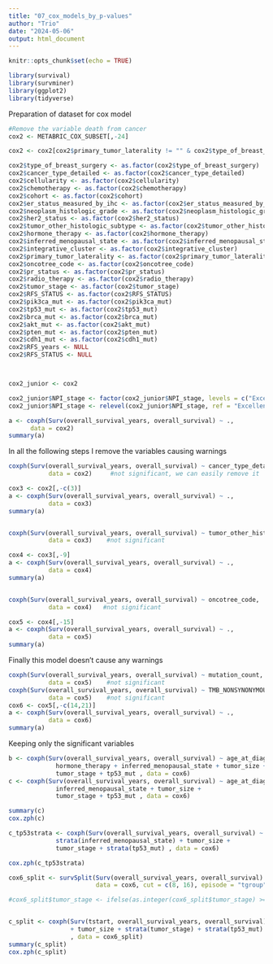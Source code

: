 ```yaml
---
title: "07_cox_models_by_p-values"
author: "Trio"
date: "2024-05-06"
output: html_document
---
```


```r
knitr::opts_chunk$set(echo = TRUE)
```


```r
library(survival)
library(survminer)
library(ggplot2)
library(tidyverse)
```

Preparation of dataset for cox model
```r
#Remove the variable death from cancer
cox2 <- METABRIC_COX_SUBSET[,-24]

cox2 <- cox2[cox2$primary_tumor_laterality != "" & cox2$type_of_breast_surgery != "",]

cox2$type_of_breast_surgery <- as.factor(cox2$type_of_breast_surgery)
cox2$cancer_type_detailed <- as.factor(cox2$cancer_type_detailed)
cox2$cellularity <- as.factor(cox2$cellularity)
cox2$chemotherapy <- as.factor(cox2$chemotherapy)
cox2$cohort <- as.factor(cox2$cohort)
cox2$er_status_measured_by_ihc <- as.factor(cox2$er_status_measured_by_ihc)
cox2$neoplasm_histologic_grade <- as.factor(cox2$neoplasm_histologic_grade)
cox2$her2_status <- as.factor(cox2$her2_status)
cox2$tumor_other_histologic_subtype <- as.factor(cox2$tumor_other_histologic_subtype)
cox2$hormone_therapy <- as.factor(cox2$hormone_therapy)
cox2$inferred_menopausal_state <- as.factor(cox2$inferred_menopausal_state)
cox2$integrative_cluster <- as.factor(cox2$integrative_cluster)
cox2$primary_tumor_laterality <- as.factor(cox2$primary_tumor_laterality)
cox2$oncotree_code <- as.factor(cox2$oncotree_code)
cox2$pr_status <- as.factor(cox2$pr_status)
cox2$radio_therapy <- as.factor(cox2$radio_therapy)
cox2$tumor_stage <- as.factor(cox2$tumor_stage)
cox2$RFS_STATUS <- as.factor(cox2$RFS_STATUS)
cox2$pik3ca_mut <- as.factor(cox2$pik3ca_mut)
cox2$tp53_mut <- as.factor(cox2$tp53_mut)
cox2$brca_mut <- as.factor(cox2$brca_mut)
cox2$akt_mut <- as.factor(cox2$akt_mut)
cox2$pten_mut <- as.factor(cox2$pten_mut)
cox2$cdh1_mut <- as.factor(cox2$cdh1_mut)
cox2$RFS_years <- NULL
cox2$RFS_STATUS <- NULL



cox2_junior <- cox2

cox2_junior$NPI_stage <- factor(cox2_junior$NPI_stage, levels = c("Excellent", "Good", "Moderate", "Poor"))
cox2_junior$NPI_stage <- relevel(cox2_junior$NPI_stage, ref = "Excellent")
```




```r
a <- coxph(Surv(overall_survival_years, overall_survival) ~ ., 
      data = cox2)
summary(a)
```


In all the following steps I remove the variables causing warnings

```r
coxph(Surv(overall_survival_years, overall_survival) ~ cancer_type_detailed, 
           data = cox2)     #not significant, we can easily remove it

cox3 <- cox2[,-c(3)]
a <- coxph(Surv(overall_survival_years, overall_survival) ~ ., 
           data = cox3)
summary(a)


coxph(Surv(overall_survival_years, overall_survival) ~ tumor_other_histologic_subtype, 
           data = cox3)    #not significant

cox4 <- cox3[,-9]
a <- coxph(Surv(overall_survival_years, overall_survival) ~ ., 
           data = cox4)
summary(a)


coxph(Surv(overall_survival_years, overall_survival) ~ oncotree_code, 
           data = cox4)   #not significant

cox5 <- cox4[,-15]
a <- coxph(Surv(overall_survival_years, overall_survival) ~ ., 
           data = cox5)
summary(a)
```


Finally this model doesn't cause any warnings

```r
coxph(Surv(overall_survival_years, overall_survival) ~ mutation_count, 
           data = cox5)    #not significant
coxph(Surv(overall_survival_years, overall_survival) ~ TMB_NONSYNONYMOUS, 
           data = cox5)    #not significant
cox6 <- cox5[,-c(14,21)]
a <- coxph(Surv(overall_survival_years, overall_survival) ~ ., 
           data = cox6)
summary(a)
```

Keeping only the significant variables

```r
b <- coxph(Surv(overall_survival_years, overall_survival) ~ age_at_diagnosis + 
             hormone_therapy + inferred_menopausal_state + tumor_size + 
             tumor_stage + tp53_mut , data = cox6)
c <- coxph(Surv(overall_survival_years, overall_survival) ~ age_at_diagnosis + 
             inferred_menopausal_state + tumor_size + 
             tumor_stage + tp53_mut , data = cox6)

summary(c)
cox.zph(c)

c_tp53strata <- coxph(Surv(overall_survival_years, overall_survival) ~ age_at_diagnosis + 
             strata(inferred_menopausal_state) + tumor_size + 
             tumor_stage + strata(tp53_mut) , data = cox6)

cox.zph(c_tp53strata)

cox6_split <- survSplit(Surv(overall_survival_years, overall_survival) ~ . , 
                        data = cox6, cut = c(8, 16), episode = "tgroup", id = "id")

#cox6_split$tumor_stage <- ifelse(as.integer(cox6_split$tumor_stage) >= 3, '3_4', as.integer(cox6_split$tumor_stage) )


c_split <- coxph(Surv(tstart, overall_survival_years, overall_survival) ~ age_at_diagnosis:strata(tgroup)
                 + tumor_size + strata(tumor_stage) + strata(tp53_mut) + inferred_menopausal_state
                 , data = cox6_split)
summary(c_split)
cox.zph(c_split)
```
